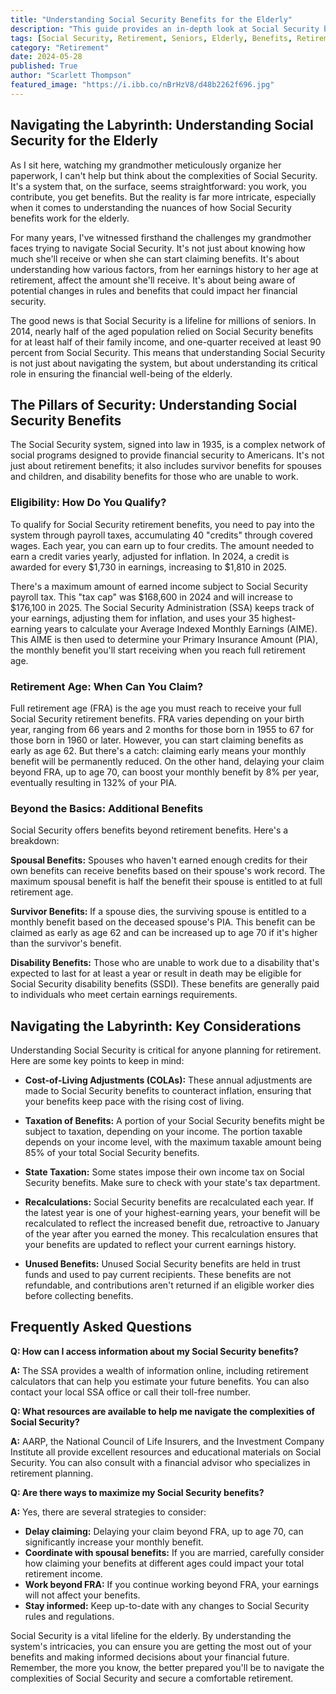 ```yaml
---
title: "Understanding Social Security Benefits for the Elderly"
description: "This guide provides an in-depth look at Social Security benefits for the elderly, covering eligibility, retirement age, spousal and survivor benefits, and key considerations like cost-of-living adjustments and taxation. Learn how to maximize your benefits and plan for a secure retirement."
tags: [Social Security, Retirement, Seniors, Elderly, Benefits, Retirement Planning, Financial Planning, SSA, Disability Benefits, Spousal Benefits, Survivor Benefits]
category: "Retirement"
date: 2024-05-28
published: True
author: "Scarlett Thompson"
featured_image: "https://i.ibb.co/nBrHzV8/d48b2262f696.jpg"
---
```


##  Navigating the Labyrinth: Understanding Social Security for the Elderly

As I sit here, watching my grandmother meticulously organize her paperwork, I can't help but think about the complexities of Social Security.  It's a system that, on the surface, seems straightforward: you work, you contribute, you get benefits.  But the reality is far more intricate, especially when it comes to understanding the nuances of how Social Security benefits work for the elderly.

For many years, I've witnessed firsthand the challenges my grandmother faces trying to navigate Social Security.  It's not just about knowing how much she'll receive or when she can start claiming benefits.  It's about understanding how various factors, from her earnings history to her age at retirement, affect the amount she'll receive.  It's about being aware of potential changes in rules and benefits that could impact her financial security.

The good news is that Social Security is a lifeline for millions of seniors.  In 2014, nearly half of the aged population relied on Social Security benefits for at least half of their family income, and one-quarter received at least 90 percent from Social Security.  This means that understanding Social Security is not just about navigating the system, but about understanding its critical role in ensuring the financial well-being of the elderly.

##  The Pillars of Security: Understanding Social Security Benefits

The Social Security system, signed into law in 1935, is a complex network of social programs designed to provide financial security to Americans.  It's not just about retirement benefits; it also includes survivor benefits for spouses and children, and disability benefits for those who are unable to work. 

###  Eligibility: How Do You Qualify?

To qualify for Social Security retirement benefits, you need to pay into the system through payroll taxes, accumulating 40 "credits" through covered wages.  Each year, you can earn up to four credits.  The amount needed to earn a credit varies yearly, adjusted for inflation.  In 2024, a credit is awarded for every $1,730 in earnings, increasing to $1,810 in 2025.

There's a maximum amount of earned income subject to Social Security payroll tax.  This "tax cap" was $168,600 in 2024 and will increase to $176,100 in 2025.  The Social Security Administration (SSA) keeps track of your earnings, adjusting them for inflation, and uses your 35 highest-earning years to calculate your Average Indexed Monthly Earnings (AIME). This AIME is then used to determine your Primary Insurance Amount (PIA), the monthly benefit you'll start receiving when you reach full retirement age.

###  Retirement Age:  When Can You Claim?

Full retirement age (FRA) is the age you must reach to receive your full Social Security retirement benefits.  FRA varies depending on your birth year, ranging from 66 years and 2 months for those born in 1955 to 67 for those born in 1960 or later.  However, you can start claiming benefits as early as age 62.  But there's a catch: claiming early means your monthly benefit will be permanently reduced.  On the other hand, delaying your claim beyond FRA, up to age 70, can boost your monthly benefit by 8% per year, eventually resulting in 132% of your PIA.

###  Beyond the Basics:  Additional Benefits

Social Security offers benefits beyond retirement benefits.  Here's a breakdown:

**Spousal Benefits:**  Spouses who haven't earned enough credits for their own benefits can receive benefits based on their spouse's work record. The maximum spousal benefit is half the benefit their spouse is entitled to at full retirement age.

**Survivor Benefits:** If a spouse dies, the surviving spouse is entitled to a monthly benefit based on the deceased spouse's PIA.  This benefit can be claimed as early as age 62 and can be increased up to age 70 if it's higher than the survivor's benefit.

**Disability Benefits:** Those who are unable to work due to a disability that's expected to last for at least a year or result in death may be eligible for Social Security disability benefits (SSDI).  These benefits are generally paid to individuals who meet certain earnings requirements.

##  Navigating the Labyrinth: Key Considerations

Understanding Social Security is critical for anyone planning for retirement.  Here are some key points to keep in mind:

* **Cost-of-Living Adjustments (COLAs):** These annual adjustments are made to Social Security benefits to counteract inflation, ensuring that your benefits keep pace with the rising cost of living.

* **Taxation of Benefits:** A portion of your Social Security benefits might be subject to taxation, depending on your income.  The portion taxable depends on your income level, with the maximum taxable amount being 85% of your total Social Security benefits.

* **State Taxation:** Some states impose their own income tax on Social Security benefits.  Make sure to check with your state's tax department.

* **Recalculations:** Social Security benefits are recalculated each year. If the latest year is one of your highest-earning years, your benefit will be recalculated to reflect the increased benefit due, retroactive to January of the year after you earned the money.  This recalculation ensures that your benefits are updated to reflect your current earnings history.

* **Unused Benefits:** Unused Social Security benefits are held in trust funds and used to pay current recipients.  These benefits are not refundable, and contributions aren't returned if an eligible worker dies before collecting benefits.

##  Frequently Asked Questions

**Q: How can I access information about my Social Security benefits?**

**A:** The SSA provides a wealth of information online, including retirement calculators that can help you estimate your future benefits.  You can also contact your local SSA office or call their toll-free number.

**Q: What resources are available to help me navigate the complexities of Social Security?**

**A:**  AARP, the National Council of Life Insurers, and the Investment Company Institute all provide excellent resources and educational materials on Social Security.  You can also consult with a financial advisor who specializes in retirement planning.

**Q: Are there ways to maximize my Social Security benefits?**

**A:**  Yes, there are several strategies to consider:

* **Delay claiming:** Delaying your claim beyond FRA, up to age 70, can significantly increase your monthly benefit.
* **Coordinate with spousal benefits:**  If you are married, carefully consider how claiming your benefits at different ages could impact your total retirement income.
* **Work beyond FRA:**  If you continue working beyond FRA, your earnings will not affect your benefits.
* **Stay informed:**  Keep up-to-date with any changes to Social Security rules and regulations.

Social Security is a vital lifeline for the elderly.  By understanding the system's intricacies, you can ensure you are getting the most out of your benefits and making informed decisions about your financial future.   Remember, the more you know, the better prepared you'll be to navigate the complexities of Social Security and secure a comfortable retirement. 